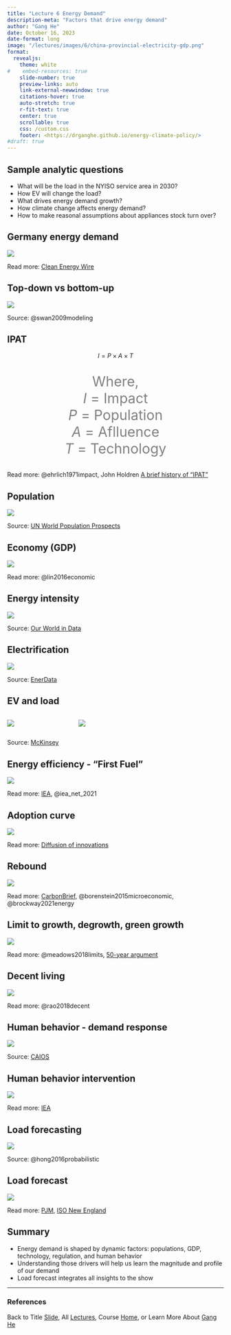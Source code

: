```yaml
---
title: "Lecture 6 Energy Demand"
description-meta: "Factors that drive energy demand"
author: "Gang He"
date: October 16, 2023
date-format: long
image: "/lectures/images/6/china-provincial-electricity-gdp.png"
format:
  revealjs:
    theme: white
#    embed-resources: true
    slide-number: true
    preview-links: auto
    link-external-newwindow: true
    citations-hover: true
    auto-stretch: true
    r-fit-text: true
    center: true
    scrollable: true
    css: /custom.css
    footer: <https://drganghe.github.io/energy-climate-policy/>
#draft: true
---
```


## Sample analytic questions

- What will be the load in the NYISO service area in 2030?  
- How EV will change the load?    
- What drives energy demand growth?  
- How climate change affects energy demand?   
- How to make reasonal assumptions about appliances stock turn over?  


## Germany energy demand 

![](/lectures/images/6/german-gdp-and-energy-1990-2020.png){fig-align="center"}

::: footer
Read more: [Clean Energy Wire](https://www.cleanenergywire.org/factsheets/germanys-energy-consumption-and-power-mix-charts)
:::


## Top-down vs bottom-up

![](/lectures/images/6/top-down-and-bottom-up.png){fig-align="center"}

::: footer
Source: @swan2009modeling 
:::

## IPAT

<center>
$I=P\times A\times T$

<p style="font-size:24pt; color:gray">
Where,  
$I$ = Impact   
$P$ = Population  
$A$ = Aflluence  
$T$ = Technology    
</p>
</center>

::: footer
Read more: @ehrlich1971impact, John Holdren [A brief history of "IPAT"](https://mahb.stanford.edu/wp-content/uploads/2020/02/1993-holdre-BRIEF-HISTORY-OF-COMMONER-BATTLE.pdf)
:::

## Population

![](/lectures/images/6/total-population.png){fig-align="center"}

::: footer
Source: [UN World Population Prospects](https://population.un.org/wpp/Graphs/DemographicProfiles/Line/900)
:::


## Economy (GDP)

![](/lectures/images/6/china-provincial-electricity-gdp.png){fig-align="center"}

::: footer
Read more: @lin2016economic 
:::

## Energy intensity

![](/lectures/images/6/energy-intensity.png){fig-align="center"}

::: footer
Source: [Our World in Data](https://ourworldindata.org/grapher/energy-intensity?tab=chart&country=JPN~USA~CHN~IND~OWID_WRL~DEU~GBR)
:::

## Electrification

![](/lectures/images/6/electricity-share-in-final-energy.png){fig-align="center"}

::: footer
Source: [EnerData](https://yearbook.enerdata.net/electricity/share-electricity-final-consumption.html)
:::

## EV and load 

:::columns

::: {.column width="30%"}
![](/lectures/images/6/ev-load.png){fig-align="center"}
:::

::: {.column width="70%"}
![](/lectures/images/6/ev-charging.png){fig-align="center"}
:::

:::

::: footer
Source: [McKinsey](https://www.mckinsey.com/industries/automotive-and-assembly/our-insights/the-potential-impact-of-electric-vehicles-on-global-energy-systems)
:::

## Energy efficiency - "First Fuel"

![](/lectures/images/6/ee-net-zero.png){fig-align="center"}

::: footer
Read more: [IEA](https://www.iea.org/articles/net-zero-by-2050-hinges-on-a-global-push-to-increase-energy-efficiency), @iea_net_2021
:::

## Adoption curve

![](/lectures/images/6/adoption-curve.png){fig-align="center"}

::: footer
Read more: [Diffusion of innovations](https://en.wikipedia.org/wiki/Diffusion_of_innovations)
:::

## Rebound

![](/lectures/images/6/Illustration-of-rebound-effects.png){fig-align="center"}

::: footer
Read more: [CarbonBrief](https://www.carbonbrief.org/guest-post-why-rebound-effects-may-cut-energy-savings-in-half/), @borenstein2015microeconomic, @brockway2021energy
:::

## Limit to growth, degrowth, green growth

![](/lectures/images/6/limits-to-growth.png){fig-align="center"}

::: footer
Read more: @meadows2018limits, [50-year argument](https://media.nature.com/original/magazine-assets/d41586-022-00723-1/d41586-022-00723-1.pdf)
:::


## Decent living

![](/lectures/images/6/decent-living.jpeg){fig-align="center"}

::: footer
Read more: @rao2018decent 
:::

## Human behavior - demand response

![](/lectures/images/6/caiso-dr-20220906.png){fig-align="center"}

::: footer
Source: [CAIOS](https://www.caiso.com/TodaysOutlook/Pages/default.aspx)
:::


## Human behavior intervention

![](/lectures/images/6/energy-savings-behaviorial-us.png){fig-align="center"}

::: footer
Read more: [IEA](https://www.iea.org/articles/the-potential-of-behavioural-interventions-for-optimising-energy-use-at-home)
:::

## Load forecasting

![](/lectures/images/6/load-forecasting.jpg){fig-align="center"}

:::{.footer}
Source: @hong2016probabilistic
:::


## Load forecast

![](/lectures/images/6/load-forecast-diagram.svg){fig-align="center"}

:::{.footer}
Read more: [PJM](https://learn.pjm.com/three-priorities/planning-for-the-future/load-forecasting.aspx), [ISO New England](https://www.iso-ne.com/system-planning/system-forecasting/load-forecast/)
:::

## Summary

- Energy demand is shaped by dynamic factors: populations, GDP, technology, regulation, and human behavior   
- Understanding those drivers will help us learn the magnitude and profile of our demand  
- Load forecast integrates all insights to the show    

---
### References

::: {#refs}
:::

::: footer
Back to Title [Slide](https://drganghe.github.io/energy-climate-policy/lectures/lecture6.html/#/title-slide), All [Lectures](https://drganghe.github.io/energy-climate-policy/lectures.html), Course [Home](https://drganghe.github.io/energy-climate-policy/), or Learn More About [Gang He](https://drganghe.github.io)
:::